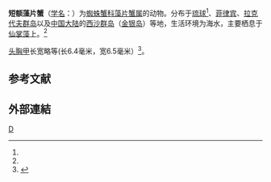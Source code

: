 {{Speciesbox 
| taxon = Huenia brevifrons
| authority = Ward, 1941<ref name='id11556'>{{cite web| url =http://www.bioinfo.cn/db05/BjdwSpecies.php?action=view&id=11556| title =短额藻片蟹| work =《中国动物物种编目数据库》| publisher =中国科学院微生物研究所| author =中国科学院动物研究所| accessdate =2009-04-28| deadurl =yes| archiveurl =https://web.archive.org/web/20160305094157/http://www.bioinfo.cn/db05/BjdwSpecies.php?action=view&id=11556| archivedate =2016-03-05}}</ref>
}}
'''短额藻片蟹'''（[[学名|学名]]：{{lang|la|''Huenia brevifrons''}}）为[[蜘蛛蟹科|蜘蛛蟹科]][[藻片蟹属|藻片蟹属]]的动物。分布于[[琉球|琉球]]<ref name="sms" />、[[菲律宾|菲律宾]]、[[拉克代夫群岛|拉克代夫群岛]]以及[[中国大陆|中国大陆]]的[[西沙群岛|西沙群岛]]（[[金银岛_(西沙群岛)|金银岛]]）等地，生活环境为海水，主要栖息于[[仙掌藻|仙掌藻]]上。<ref name='id11556'/>

[[头胸甲|头胸甲]]长宽略等(长6.4毫米，宽6.5毫米）<ref name="sms">{{cite journal |volume=第17集 |journal=[[海洋科学集刊|海洋科学集刊]] (STUDIA MARINA SINICA)|date=1980-12 |title=西沙群岛蟹类研究 II |author=[[陈惠莲|陈惠莲]] |language=zh-hans |pages=122-123}}</ref>。

== 参考文献 ==
{{reflist}}

==外部連結==
{{Wikispecies|Huenia brevifrons}}
{{Taxonbar|from=Q13256394}}

[[Category:藻片蟹属|D]]


{{螃蟹小作品}}